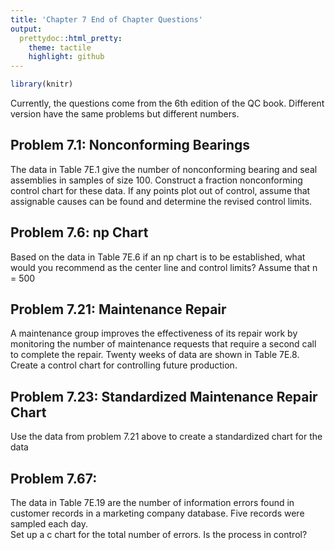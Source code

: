 ```yaml
---
title: 'Chapter 7 End of Chapter Questions'
output:
  prettydoc::html_pretty:
    theme: tactile
    highlight: github
---
```



```r
library(knitr)
```

Currently, the questions come from the 6th edition of the QC book. Different version have the same problems but different numbers.  
  
## Problem 7.1: Nonconforming Bearings

The data in Table 7E.1 give the number of nonconforming bearing and seal assemblies in samples of  size 100. Construct a fraction nonconforming control chart for these data. If any points plot out of control, assume that assignable causes can be found and determine the revised control limits.  
  
  
## Problem 7.6: np Chart

Based on the data in Table 7E.6 if an np chart is to be established, what would you recommend as the center line and control limits? Assume that n = 500

## Problem 7.21: Maintenance Repair

A maintenance group improves the effectiveness of its repair work by monitoring the number of maintenance requests that require a second call to complete the repair. Twenty weeks of data are shown in Table 7E.8.  
Create a control chart for controlling future production.  
  
  
## Problem 7.23: Standardized Maintenance Repair Chart

Use the data from problem 7.21 above to create a standardized chart for the data  

## Problem 7.67: 
  
The data in Table 7E.19 are the number of information errors found in customer records in a marketing company database. Five records were sampled each day.  
Set up a c chart for the total number of errors. Is
the process in control?  



  